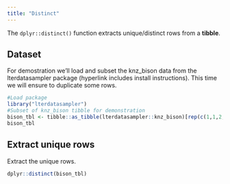 ```yaml
---
title: "Distinct"
---
```


The `dplyr::distinct()` function extracts unique/distinct rows from a __tibble__.

## Dataset

For demostration we’ll load and subset the knz_bison data from the lterdatasampler package (hyperlink includes install instructions). This time we will ensure to duplicate some rows.

```r
#Load package
library("lterdatasampler")
#Subset of knz_bison tibble for demonstration
bison_tbl <- tibble::as_tibble(lterdatasampler::knz_bison)[rep(c(1,1,2,2,3,3,4,4,5,5)),]
bison_tbl
```

## Extract unique rows

Extract the unique rows.

```r
dplyr::distinct(bison_tbl)
```

